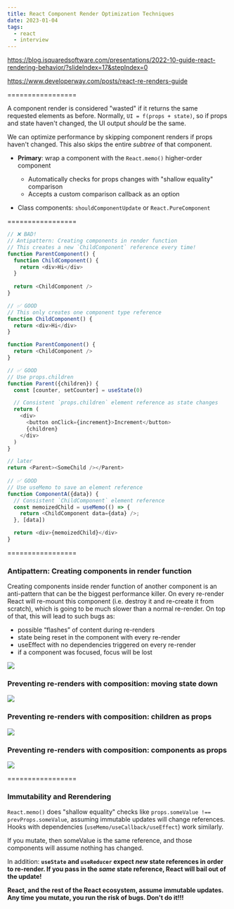 ```yaml
---
title: React Component Render Optimization Techniques
date: 2023-01-04
tags:
  - react
  - interview
---
```

<https://blog.isquaredsoftware.com/presentations/2022-10-guide-react-rendering-behavior/?slideIndex=17&stepIndex=0>

<https://www.developerway.com/posts/react-re-renders-guide>

\=================

A component render is considered "wasted" if it returns the same requested elements as before. Normally, `UI = f(props + state)`, so if props and state haven't changed, the UI output *should* be the same.

We can optimize performance by skipping component renders if props haven't changed. This also skips the entire *subtree* of that component.

* **Primary**: wrap a component with the `React.memo()` higher-order component

  * Automatically checks for props changes with "shallow equality" comparison
  * Accepts a custom comparison callback as an option
* Class components: `shouldComponentUpdate` or `React.PureComponent`

\=================

```javascript
// ❌ BAD!
// Antipattern: Creating components in render function
// This creates a new `ChildComponent` reference every time!
function ParentComponent() {
  function ChildComponent() {    
    return <div>Hi</div>
  }
  
  return <ChildComponent />
}

// ✅ GOOD
// This only creates one component type reference
function ChildComponent() {
  return <div>Hi</div>
}

function ParentComponent() {
  return <ChildComponent />
}

// ✅ GOOD
// Use props.children
function Parent({children}) {
  const [counter, setCounter] = useState(0)

  // Consistent `props.children` element reference as state changes
  return (
    <div>
      <button onClick={increment}>Increment</button>
      {children}
    </div>
  )
}

// later
return <Parent><SomeChild /></Parent>
  
// ✅ GOOD
// Use useMemo to save an element reference
function ComponentA({data}) {
  // Consistent `ChildComponent` element reference
  const memoizedChild = useMemo(() => {
    return <ChildComponent data={data} />;
  }, [data])

  return <div>{memoizedChild}</div>
}
```

\=================

### Antipattern: Creating components in render function

Creating components inside render function of another component is an anti-pattern that can be the biggest performance killer. On every re-render React will re-mount this component (i.e. destroy it and re-create it from scratch), which is going to be much slower than a normal re-render. On top of that, this will lead to such bugs as:

* possible “flashes” of content during re-renders
* state being reset in the component with every re-render
* useEffect with no dependencies triggered on every re-render
* if a component was focused, focus will be lost



![](https://www.developerway.com/assets/react-re-renders-guide/part3-creating-components.png)

### Preventing re-renders with composition: moving state down

![](https://www.developerway.com/assets/react-re-renders-guide/part3-moving-state-down.png)

### Preventing re-renders with composition: children as props

![](https://www.developerway.com/assets/react-re-renders-guide/part3-passing-as-children.png)

### Preventing re-renders with composition: components as props

![](https://www.developerway.com/assets/react-re-renders-guide/part3-passing-as-props.png)

\=================

### Immutability and Rerendering

`React.memo()` does "shallow equality" checks like `props.someValue !== prevProps.someValue`, assuming immutable updates will change references. Hooks with dependencies (`useMemo/useCallback/useEffect`) work similarly. 

If you mutate, then someValue is the same reference, and those components will assume nothing has changed.

In addition: **`useState` and `useReducer` expect *new* state references in order to re-render. If you pass in the *same* state reference, React will bail out of the update!**

**React, and the rest of the React ecosystem, assume immutable updates. Any time you mutate, you run the risk of bugs. Don't do it!!!**